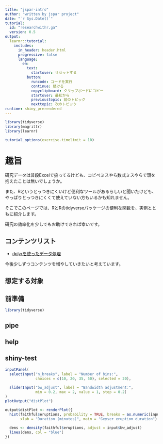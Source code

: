 ```yaml
---
title: "jspar-intro"
author: "written by jspar project"
date: "`r Sys.Date()`"
tutorial:
  id: "researchwithr.ga"
  version: 0.5
output: 
  learnr::tutorial:
    includes: 
      in_header: header.html
      progressive: false
      language:
        en:
          text:
            startover: リセットする
          button:
            runcode: コードを実行
            continue: 続ける
            copyclipboard: クリップボードにコピー
            startover: 最初から
            previoustopic: 前のトピック
            nexttopic: 次のトピック
runtime: shiny_prerendered
---
```


```r
library(tidyverse)
library(magrittr)
library(learnr)

tutorial_options(exercise.timelimit = 10)
```

# 趣旨
研究データは普段Excelで扱ってるけども、コピペミスやら数式ミスやらで頭を抱えたことは無いでしょうか。

また、Rというとっつきにくいけど便利なツールがあるらしいと聞いたけども、やっぱりとっつきにくくて使えていない方もいるかも知れません。

そこでこのページでは、RとRのtidyverseパッケージの便利な関数を、実例とともに紹介します。

研究の効率化を少しでもお助けできれば幸いです。

## コンテンツリスト
- [dplyrを使ったデータ処理](https://researchwitr.ga/dplyr-intro)

今後少しずつコンテンツを増やしていきたいと考えています。


## 想定する対象

## 前準備

```r
library(tidyverse)
```

## pipe

## help

## shiny-test
```r
inputPanel(
  selectInput("n_breaks", label = "Number of bins:",
              choices = c(10, 20, 35, 50), selected = 20),
  
  sliderInput("bw_adjust", label = "Bandwidth adjustment:",
              min = 0.2, max = 2, value = 1, step = 0.2)
)
plotOutput("distPlot")
```

```r
output$distPlot <- renderPlot({
  hist(faithful$eruptions, probability = TRUE, breaks = as.numeric(input$n_breaks),
       xlab = "Duration (minutes)", main = "Geyser eruption duration")
  
  dens <- density(faithful$eruptions, adjust = input$bw_adjust)
  lines(dens, col = "blue")
})
```
